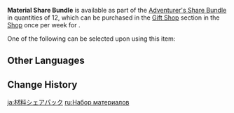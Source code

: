 {{Item Infobox
|id           = 115024
|image        = Item Material Share Bundle.png
|type         = Bundles
|invCategory  = Precious Items
|quality      = 2
|description  = The Guild will routinely give out materials of excellent quality, some of which possess limitless potential.<br /><br />Upon using this item, you may choose to obtain one of the following as a reward:
* [[Tile of Decarabian's Tower]]
* [[Boreal Wolf's Milk Tooth]]
* [[Fetters of the Dandelion Gladiator]]
* [[Luminous Sands from Guyun]]
* [[Mist Veiled Lead Elixir]]
* [[Grain of Aerosiderite]]
* [[Coral Branch of a Distant Sea]]
* [[Narukami's Wisdom]]
* [[Mask of the Wicked Lieutenant]]
* [[Copper Talisman of the Forest Dew]]
* [[Oasis Garden's Reminiscence]]
* [[Echo of Scorching Might]]
|source1      = [[Gift Shop]] in [[Adventurer's Share Bundle]]
}}
'''Material Share Bundle''' is available as part of the [[Adventurer's Share Bundle]] in quantities of 12, which can be purchased in the [[Gift Shop]] section in the [[Shop]] once per week for {{Item|Genesis Crystal|30|x=60}}.

One of the following can be selected upon using this item:
{{Card|Tile of Decarabian's Tower|1|show_caption=1}}{{Card|Boreal Wolf's Milk Tooth|1|show_caption=1}}{{Card|Fetters of the Dandelion Gladiator|1|show_caption=1}}{{Card|Luminous Sands from Guyun|1|show_caption=1}}{{Card|Mist Veiled Lead Elixir|1|show_caption=1}}{{Card|Grain of Aerosiderite|1|show_caption=1}}{{Card|Coral Branch of a Distant Sea|1|show_caption=1}}{{Card|Narukami's Wisdom|1|show_caption=1}}{{Card|Mask of the Wicked Lieutenant|1|show_caption=1}}{{Card|Copper Talisman of the Forest Dew|1|show_caption=1}}{{Card|Oasis Garden's Reminiscence|1|show_caption=1}}{{Card|Echo of Scorching Might|1|show_caption=1}}

==Other Languages==
{{Other Languages
|en      = Material Share Bundle
|zhs     = 材料分享包
|zhs_rm  = Cáiliào Fēnxiǎng Bāo
|zht     = 材料分享包
|zht_rm  = Cáiliào Fēnxiǎng Bāo
|zh_tl   = Material Share Bag
|ja      = 材料シェアパック
|ja_rm   = Zairyou Shea Pakku
|ja_tl   = Material Share Pack
|ko      = 양질의 재료 공유 패키지
|ko_rm   = Yangjil-ui Jaeryo Gong'yu Paekiji
|ko_tl   = Material Share Package
|es      = Paquete de materiales
|es_tl   = Package of Materials
|fr      = Pack de distribution de matériaux
|fr_tl   = Material Distribution Pack
|ru      = Набор материалов
|ru_tl   = Material Pack
|th      = แพ็กแบ่งปันวัสดุ
|th_rm   = 
|th_tl   = 
|vi      = Gói Chia Sẻ Tài Nguyên
|vi_tl   = 
|de      = Material-Teilpaket
|de_tl   = Material Partial Bundle
|id      = Material Share Bundle
|pt      = Pacote de Compartilhamento de Materiais
|pt_tl   = 
|tr      = Malzeme Paylaşımı Paketi
|tr_tl   = 
|it      = Bundle di materiali
|it_tl   = 
}}

==Change History==
{{Change History|2.0}}

[[ja:材料シェアパック]]
[[ru:Набор материалов]]